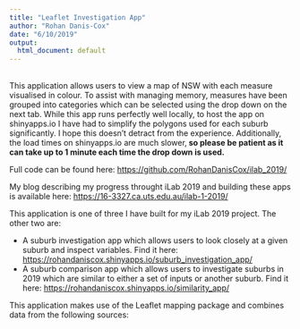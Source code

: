 ```yaml
---
title: "Leaflet Investigation App"
author: "Rohan Danis-Cox"
date: "6/10/2019"
output:
  html_document: default
---
```

<br>
This application allows users to view a map of NSW with each measure visualised in colour. To assist with managing memory, measures have been grouped into categories which can be selected using the drop down on the next tab. While this app runs perfectly well locally, to host the app on shinyapps.io I have had to simplify the polygons used for each suburb significantly. I hope this doesn't detract from the experience. Additionally, the load times on shinyapps.io are much slower,<b> so please be patient as it can take up to 1 minute each time the drop down is used.</b>

Full code can be found here: <https://github.com/RohanDanisCox/ilab_2019/>

My blog describing my progress throught iLab 2019 and building these apps is available here: <https://16-3327.ca.uts.edu.au/ilab-1-2019/>

This application is one of three I have built for my iLab 2019 project. The other two are:

* A suburb investigation app which allows users to look closely at a given suburb and inspect variables. Find it here: <https://rohandaniscox.shinyapps.io/suburb_investigation_app/>
* A suburb comparison app which allows users to investigate suburbs in 2019 which are similar to either a set of inputs or another suburb. Find it here: <https://rohandaniscox.shinyapps.io/similarity_app/>

This application makes use of the Leaflet mapping package and combines data from the following sources: